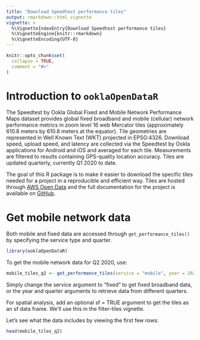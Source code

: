 ```yaml
---
title: "Download Speedtest performance tiles"
output: rmarkdown::html_vignette
vignette: >
  %\VignetteIndexEntry{Download Speedtest performance tiles}
  %\VignetteEngine{knitr::rmarkdown}
  %\VignetteEncoding{UTF-8}
---
```


```r
knitr::opts_chunk$set(
  collapse = TRUE,
  comment = "#>"
)
```

# Introduction to `ooklaOpenDataR`

The Speedtest by Ookla Global Fixed and Mobile Network Performance Maps dataset provides global fixed broadband and mobile (cellular) network performance metrics in zoom level 16 web Mercator tiles (approximately 610.8 meters by 610.8 meters at the equator). Tile geometries are represented in Well Known Text (WKT) projected in EPSG:4326. Download speed, upload speed, and latency are collected via the Speedtest by Ookla applications for Android and iOS and averaged for each tile. Measurements are filtered to results containing GPS-quality location accuracy. Tiles are updated quarterly, currently Q1 2020 to date. 

The goal of this R package is to make it easier to download the specific tiles needed for a project in a reproducible and efficient way. Tiles are hosted through [AWS Open Data](https://registry.opendata.aws/speedtest-global-performance/) and the full documentation for the project is available on [GitHub](https://github.com/teamookla/ookla-open-data). 

# Get mobile network data

Both mobile and fixed data are accessed through `get_performance_tiles()` by specifying the service type and quarter. 

```r
library(ooklaOpenDataR)
```

To get the mobile network data for Q2 2020, use:

```r
mobile_tiles_q2 <- get_performance_tiles(service = "mobile", year = 2020, quarter = 2) 
```

Simply change the service argument to "fixed" to get fixed broadband data, or the year and quarter arguments to retrieve data from different quarters.

For spatial analysis, add an optional sf = TRUE argument to get the tiles as an sf data frame. We'll use this in the filter-tiles vignette.

Let's see what the data includes by viewing the first few rows:

```r
head(mobile_tiles_q2)
```
